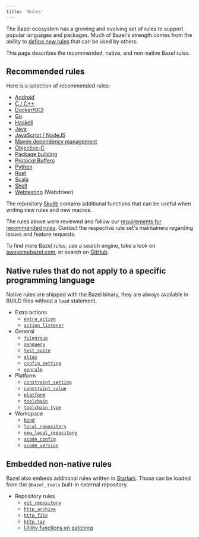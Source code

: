 ```yaml
---
title: 'Rules'
---
```




The Bazel ecosystem has a growing and evolving set of rules to support popular
languages and packages. Much of Bazel's strength comes from the ability to
[define new rules](/extending/concepts) that can be used by others.

This page describes the recommended, native, and non-native Bazel rules.

## Recommended rules

Here is a selection of recommended rules:

* [Android](/docs/bazel-and-android)
* [C / C++](/docs/bazel-and-cpp)
* [Docker/OCI](https://github.com/bazel-contrib/rules_oci)
* [Go](https://github.com/bazelbuild/rules_go)
* [Haskell](https://github.com/tweag/rules_haskell)
* [Java](/docs/bazel-and-java)
* [JavaScript / NodeJS](https://github.com/bazelbuild/rules_nodejs)
* [Maven dependency management](https://github.com/bazelbuild/rules_jvm_external)
* [Objective-C](/docs/bazel-and-apple)
* [Package building](https://github.com/bazelbuild/rules_pkg)
* [Protocol Buffers](https://github.com/bazelbuild/rules_proto#protobuf-rules-for-bazel)
* [Python](https://github.com/bazelbuild/rules_python)
* [Rust](https://github.com/bazelbuild/rules_rust)
* [Scala](https://github.com/bazelbuild/rules_scala)
* [Shell](/reference/be/shell)
* [Webtesting](https://github.com/bazelbuild/rules_webtesting) (Webdriver)

The repository [Skylib](https://github.com/bazelbuild/bazel-skylib) contains
additional functions that can be useful when writing new rules and new
macros.

The rules above were reviewed and follow our
[requirements for recommended rules](/community/recommended-rules).
Contact the respective rule set's maintainers regarding issues and feature
requests.

To find more Bazel rules, use a search engine, take a look on
[awesomebazel.com](https://awesomebazel.com/), or search on
[GitHub](https://github.com/search?o=desc&q=bazel+rules&s=stars&type=Repositories).

## Native rules that do not apply to a specific programming language

Native rules are shipped with the Bazel binary, they are always available in
BUILD files without a `load` statement.

* Extra actions
  - [`extra_action`](/reference/be/extra-actions#extra_action)
  - [`action_listener`](/reference/be/extra-actions#action_listener)
* General
  - [`filegroup`](/reference/be/general#filegroup)
  - [`genquery`](/reference/be/general#genquery)
  - [`test_suite`](/reference/be/general#test_suite)
  - [`alias`](/reference/be/general#alias)
  - [`config_setting`](/reference/be/general#config_setting)
  - [`genrule`](/reference/be/general#genrule)
* Platform
  - [`constraint_setting`](/reference/be/platforms-and-toolchains#constraint_setting)
  - [`constraint_value`](/reference/be/platforms-and-toolchains#constraint_value)
  - [`platform`](/reference/be/platforms-and-toolchains#platform)
  - [`toolchain`](/reference/be/platforms-and-toolchains#toolchain)
  - [`toolchain_type`](/reference/be/platforms-and-toolchains#toolchain_type)
* Workspace
  - [`bind`](/reference/be/workspace#bind)
  - [`local_repository`](/reference/be/workspace#local_repository)
  - [`new_local_repository`](/reference/be/workspace#new_local_repository)
  - [`xcode_config`](/reference/be/objective-c#xcode_config)
  - [`xcode_version`](/reference/be/objective-c#xcode_version)

## Embedded non-native rules

Bazel also embeds additional rules written in [Starlark](/rules/language). Those can be loaded from
the `@bazel_tools` built-in external repository.

* Repository rules
  - [`git_repository`](/rules/lib/repo/git#git_repository)
  - [`http_archive`](/rules/lib/repo/http#http_archive)
  - [`http_file`](/rules/lib/repo/http#http_archive)
  - [`http_jar`](/rules/lib/repo/http#http_jar)
  - [Utility functions on patching](/rules/lib/repo/utils)
